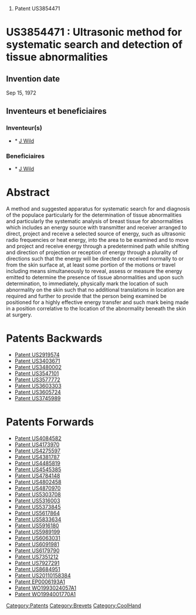 # Patent US3854471





=US3854471 : Ultrasonic method for systematic search and detection of tissue abnormalities = 



== Invention date ==

Sep 15, 1972

== Inventeurs et beneficiaires ==

=== Inventeur(s) === 
* * [[J Wild]]
=== Beneficiaires === 
* * [[J Wild]]


= Abstract =

A method and suggested apparatus for systematic search for and diagnosis of the populace particularly for the determination of tissue abnormalities and particularly the systematic analysis of breast tissue for abnormalities which includes an energy source with transmitter and receiver arranged to direct, project and receive a selected source of energy, such as ultrasonic radio frequencies or heat energy, into the area to be examined and to move and project and receive energy through a predetermined path while shifting and direction of projection or reception of energy through a plurality of directions such that the energy will be directed or received normally to or from the skin surface at, at least some portion of the motions or travel including means simultaneously to reveal, assess or measure the energy emitted to determine the presence of tissue abnormalities and upon such determination, to immediately, physically mark the location of such abnormality on the skin such that no additional translations in location are required and further to provide that the person being examined be positioned for a highly effective energy transfer and such mark being made in a position correlative to the location of the abnormality beneath the skin at surgery.
= Patents Backwards =

* [[Patent US2919574]]
* [[Patent US3403671]]
* [[Patent US3480002]]
* [[Patent US3547101]]
* [[Patent US3577772]]
* [[Patent US3603303]]
* [[Patent US3605724]]
* [[Patent US3745989]]
= Patents Forwards =

* [[Patent US4084582]]
* [[Patent US4173970]]
* [[Patent US4275597]]
* [[Patent US4381787]]
* [[Patent US4485819]]
* [[Patent US4545385]]
* [[Patent US4784148]]
* [[Patent US4802458]]
* [[Patent US4870970]]
* [[Patent US5303708]]
* [[Patent US5316003]]
* [[Patent US5373845]]
* [[Patent US5617864]]
* [[Patent US5833634]]
* [[Patent US5916180]]
* [[Patent US5989199]]
* [[Patent US6063031]]
* [[Patent US6091981]]
* [[Patent US6179790]]
* [[Patent US7351212]]
* [[Patent US7927291]]
* [[Patent US8684951]]
* [[Patent US20110158384]]
* [[Patent EP0006193A1]]
* [[Patent WO1993024057A1]]
* [[Patent WO1994001770A1]]
[[Category:Patents]][[Category:Brevets]][[Category:CoolHand]]